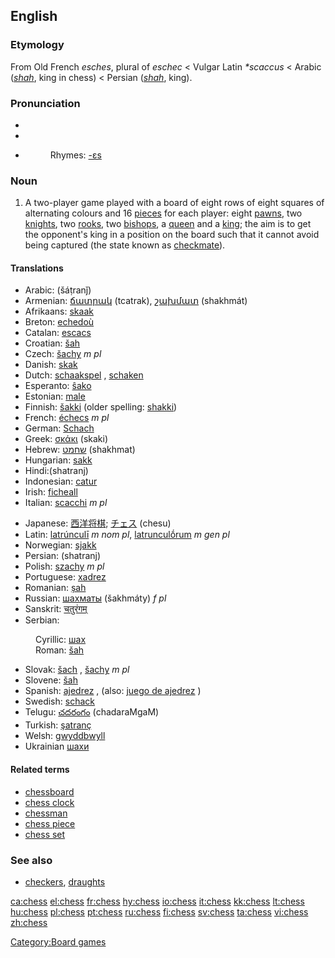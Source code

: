 ==English==
===Etymology===
From Old French ''esches'', plural of ''eschec'' < Vulgar Latin ''*scaccus'' < Arabic {{ARchar|[[شاه]]}} (''[[shah]]'', king in chess) < Persian {{FAchar|[[شاه]]}} (''[[shah]]'', king).

===Pronunciation===
*{{AHD|chĕs}}
*{{IPA|/ʧɛs/}}
*{{SAMPA|/tSEs/}}
*:Rhymes: [[Rhymes:English:-ɛs|-ɛs]]

===Noun===
{{en-noun|-}}

# A two-player game played with a board of eight rows of eight squares of alternating colours and 16 [[piece]]s for each player: eight [[pawn]]s, two [[knight]]s, two [[rook]]s, two [[bishop]]s, a [[queen]] and a [[king]]; the aim is to get the opponent's king in a position on the board such that it cannot avoid being captured (the state known as [[checkmate]]).

====Translations====
{{top}}
*Arabic: {{ARchar|[[شطرنج]]}} (šáṭranǰ) {{m}}
*Armenian: [[ճատրակ]] (tcatrak), [[շախմատ]] (shakhmát)
*Afrikaans: [[skaak]] {{n}}
*Breton: [[echedoù]] {{p}}
*Catalan: [[escacs]] {{p}}
*Croatian: [[šah]] {{m}}
*Czech: [[šachy]] ''m pl''
*Danish: [[skak]] {{c}}
*Dutch: [[schaakspel]] {{n}} <!--"schaken" = “to play chess”-->, [[schaken]] <!--it's a verb, but it's still the standard name of the sport/game-->
*Esperanto: [[ŝako]]
*Estonian: [[male]]
*Finnish: [[šakki]] (older spelling: [[shakki]])
*French: [[échecs]] ''m pl''
*German: [[Schach]] {{n}}
*Greek: [[σκάκι]] (skaki) {{n}}
*Hebrew: [[שחמט]] (shakhmat) {{m}}
*Hungarian: [[sakk]]
*Hindi:(shatranj)
*Indonesian: [[catur]]
*Irish: [[ficheall]] {{f}}
*Italian: [[scacchi]] ''m pl''
{{mid}}
*Japanese: [[西洋将棋]]; [[チェス]] (chesu)
*Latin: [[latrúnculī]] ''m nom pl'', [[latrunculṓrum]] ''m gen pl''
*Norwegian: [[sjakk]] {{m}}
*Persian: {{FAchar|[[شطرنج]]}} (shatranj)
*Polish: [[szachy]] ''m pl''
*Portuguese: [[xadrez]] {{m}}
*Romanian: [[șah]] {{n}}
*Russian: [[шахматы]] (šakhmáty) ''f pl''
*Sanskrit: [[चतुरंगम्]]
*Serbian:
:Cyrillic: [[шах]]
:Roman: [[šah]] {{m}}
*Slovak: [[šach]] {{m}}, [[šachy]] ''m pl''
*Slovene: [[šah]] {{m}}
*Spanish: [[ajedrez]] {{m}}, (also: [[juego de ajedrez]] {{m}})
*Swedish: [[schack]]
*Telugu: [[చదరంగం]] (chadaraMgaM)
*Turkish: [[şatranç]]
*Welsh: [[gwyddbwyll]] {{f}}
*Ukrainian [[шахи]]
{{bottom}}

====Related terms====
*[[chessboard]]
*[[chess clock]]
*[[chessman]]
*[[chess piece]]
*[[chess set]]

===See also===
{{wikipedia}}
{{wikibooks}}
*[[checkers]], [[draughts]]

[[Category:Board games]]

[[ca:chess]]
[[el:chess]]
[[fr:chess]]
[[hy:chess]]
[[io:chess]]
[[it:chess]]
[[kk:chess]]
[[lt:chess]]
[[hu:chess]]
[[pl:chess]]
[[pt:chess]]
[[ru:chess]]
[[fi:chess]]
[[sv:chess]]
[[ta:chess]]
[[vi:chess]]
[[zh:chess]]